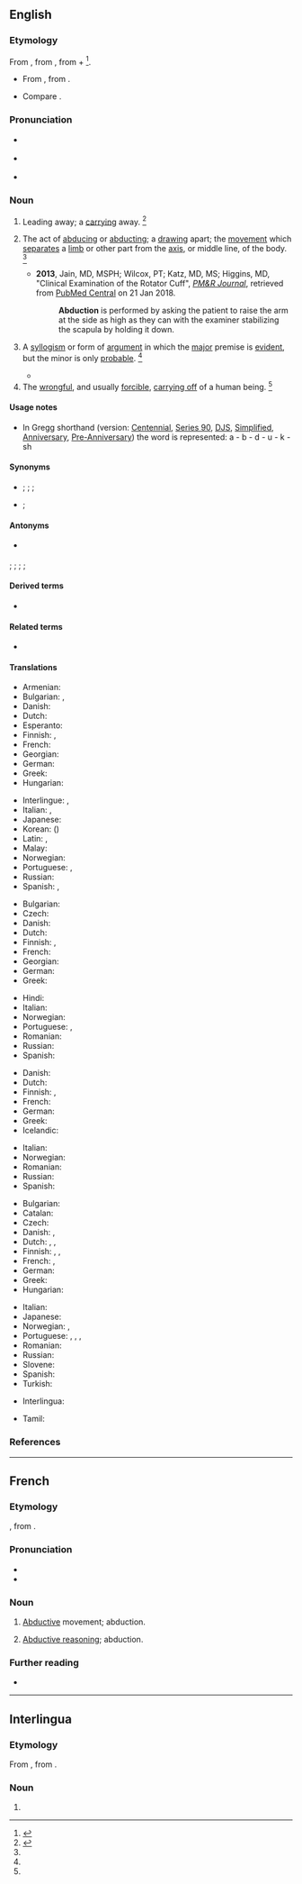 ==English==
{{slim-wikipedia}}
{{wikisource1911Enc|Abduction|Abduction (law)}}

===Etymology===
{{PIE root|en|dewk}}
From {{der|en|la|abductiō|t=robbing; abduction}}, from {{m|la|abdūcō|t=take or lead away}}, from {{m|la|ab|t=away}} + {{m|la|dūcō|t=to lead}}<ref>{{R:CDOE|page=2}}</ref>.
* {{sense|physiology}} From {{bor|en|fr|-}}, from {{der|en|la|abductus}}.
* Compare {{cog|fr|abduction}}.

===Pronunciation===
* {{a|RP}} {{IPA|/əbˈdʌk.ʃn̩/|lang=en}}
* {{a|US}} {{IPA|/æbˈdʌk.ʃn̩/|/æbˈdək.ʃn̩/|/əbˈdək.ʃn̩/|lang=en}}
* {{sense|anatomy sense}} {{q|for emphasis and disambiguation from {{m|en|adduction}}}} {{IPA|/ˈeɪ.ˈbiː.dʌk.ʃn̩/|lang=en}}

===Noun===
{{en-noun|~}}

# Leading away; a [[carry]]ing away. {{defdate|Early 17<sup>th</sup> century.}}<ref name=SOED>{{R:SOED5|page=3}}</ref>
# {{lb|en|anatomy}} The act of [[abduce|abducing]] or [[abduct]]ing; a [[draw]]ing apart; the [[movement]] which [[separate]]s a [[limb]] or other part from the [[axis]], or middle line, of the body. {{defdate|Mid 17<sup>th</sup> century.}}<ref name=SOED/>
#* '''2013''', Jain, MD, MSPH; Wilcox, PT; Katz, MD, MS; Higgins, MD, "Clinical Examination of the Rotator Cuff", [[w:American_Academy_of_Physical_Medicine_and_Rehabilitation#Publications|''PM&R Journal'']], retrieved from  [https://www.ncbi.nlm.nih.gov/pmc/articles/PMC3826176 PubMed Central] on 21 Jan 2018.
#*: '''Abduction''' is performed by asking the patient to raise the arm at the side as high as they can with the examiner stabilizing the scapula by holding it down.
# {{lb|en|logic}} A [[syllogism]] or form of [[argument]] in which the [[major]] premise is [[evident]], but the minor is only [[probable]]. {{defdate|Late 17<sup>th</sup> century.}}<ref name=SOED/>
#* {{quote-book|lang=en|year=2005|author=Ronnie Cann, Ruth Kempson, Lutz Marten|title=The Dynamics of Language, an Introduction|page=256|passage=The significance of such a step is that it is not morphologically triggered: it is a step of '''abduction''', and what is required here is a meta-level process of reasoning.}}
# The [[wrongful]], and usually [[forcible]], [[carry off|carrying off]] of a human being. {{defdate|Mid 18<sup>th</sup> century.}}<ref name=SOED/>
#: {{ux|en|the '''abduction''' of a child}}

====Usage notes====
* In Gregg shorthand (version: [[w:Gregg_Shorthand#Centennial_Gregg_Shorthand|Centennial]], [[w:Gregg_Shorthand#Series_90_Gregg_Shorthand|Series 90]], [[w:Gregg_Shorthand#Diamond_Jubilee_Gregg_Shorthand|DJS]], [[w:Gregg_Shorthand#Simplified_Gregg_Shorthand|Simplified]], [[w:Gregg_Shorthand#Anniversary_Gregg_Shorthand|Anniversary]], [[w:Gregg_Shorthand#Pre-Anniversary_Gregg_Shorthand|Pre-Anniversary]]) the word is represented: a - b - d - u - k - sh

====Synonyms====
* {{sense|legal|carrying off of human being}} {{l|en|appropriation}}; {{l|en|kidnapping}}; {{l|en|seizure}};  {{l|en|withdrawal}}
* {{sense|logic}} {{l|en|retroduction}}; {{l|en|abstraction}}

====Antonyms====
* {{sense|physiology}} {{l|en|adduction}}
{{l|en|replacement}}; {{l|en|restitution}}; {{l|en|restoration}}; {{l|en|surrender}}; {{l|en|reinstatement}}

====Derived terms====
* {{l|en|alien abduction}}

====Related terms====
* {{l|en|abduce}}

====Translations====
{{trans-top|leading away, carrying away}}
* Armenian: {{t+|hy|հափշտակում}}
* Bulgarian: {{t|bg|отвличане|n}}, {{t+|bg|похище́ние|n}}
* Danish: {{t|da|bortføring|c}}
* Dutch: {{t+|nl|afvoering|m}}
* Esperanto: {{t|eo|forrabo}}
* Finnish: {{t|fi|poisvienti}}, {{t+|fi|poistaminen}}
* French: {{t+|fr|enlèvement|m}}
* Georgian: {{t|ka|მოტაცება}}
* German: {{t+|de|Entführung|f}}
* Greek: {{t+|el|απαγωγή|f}}
* Hungarian: {{t+|hu|eltérítés}}
{{trans-mid}}
* Interlingue: {{t|ie|abduction}}, {{t|ie|raption}}
* Italian: {{t+|it|rapimento|m}}, {{t+|it|sequestro|m}}
* Japanese: {{t+|ja|誘拐|tr=ゆうかい, yūkai}}
* Korean: {{t+|ko|유괴}} ({{t+|ko|誘拐}})
* Latin: {{t|la|abductiō|f}}, {{t|la|raptiō|f}}
* Malay: {{t|ms|penculikan}}
* Norwegian: {{t|no|bortføring|c}}
* Portuguese: {{qualifier|Brazil}} {{t+|pt|abdução|m}}, {{qualifier|Portugal}} {{t|pt|abducção|m}}
* Russian: {{t+|ru|похище́ние|n}}
* Spanish: {{t+|es|rapto|m}}, {{t+|es|secuestro|m}}
{{trans-bottom}}

{{trans-top|physiology: movement separating limb from axis}}
* Bulgarian: {{t|bg|абду́кция|f}}
* Czech: {{t|cs|abdukce}}
* Danish: {{t|da|abduktion|c}}
* Dutch: {{t+|nl|abductie|f}}
* Finnish: {{t|fi|loitonnus}}, {{t+|fi|abduktio}}
* French: {{t+|fr|abduction|f}}
* Georgian: {{t+|ka|აბდუქცია}}
* German: {{t+|de|Abduktion|f}}
* Greek: {{t+|el|απαγωγή|f}}
{{trans-mid}}
* Hindi: {{t+|hi|अपवर्तन}}
* Italian: {{t+|it|abduzione|f}}
* Norwegian: {{t|no|abduksjon|m}}
* Portuguese: {{t+|pt|abdução|m}} {{qualifier|Brazil}}, {{t|pt|abducção|m}} {{qualifier|Portugal}}
* Romanian: {{t+|ro|abducție|f}}
* Russian: {{t+|ru|абду́кция|f}}
* Spanish: {{t+|es|abducción|f}}
{{trans-bottom}}

{{trans-top|logic: type of syllogism}}
* Danish: {{t|da|abduktion|c}}
* Dutch: {{t+|nl|abductie|f}}
* Finnish: {{t+|fi|abduktio}}, {{t|fi|[[abduktiivinen]] [[päättely]]}}
* French: {{t+|fr|abduction|f}}
* German: {{t+|de|Abduktion|f}}
* Greek: {{t+|el|απαγωγή|f}}
* Icelandic: {{t|is|fráleiðsla|f}}
{{trans-mid}}
* Italian: {{t+|it|abduzione|f}}
* Norwegian: {{t|no|abduksjon|m}}
* Romanian: {{t+|ro|abducție|f}}
* Russian: {{t+|ru|абду́кция|f}}
* Spanish: {{t+|es|abducción|f}}
{{trans-bottom}}

{{trans-top|law: wrongful carrying off of a human being}}
* Bulgarian: {{t|bg|отвличане|n}}
* Catalan: {{t+|ca|segrest|m}}
* Czech: {{t+|cs|únos|m}}
* Danish: {{t|da|bortføring|c}}, {{t|da|kidnappning|c}}
* Dutch: {{t+|nl|ontvoering|f}}, {{t+|nl|kidnapping|f}}, {{t|nl|schaking|f}}
* Finnish: {{t+|fi|sieppaus}}, {{t+|fi|ihmisryöstö}}, {{t+|fi|kidnappaus}}
* French: {{t+|fr|rapt|m}}, {{t+|fr|enlèvement|m}}
* German: {{t+|de|Entführung|f}}
* Greek: {{t+|el|απαγωγή|f}}
* Hungarian: {{t+|hu|emberrablás}}
{{trans-mid}}
* Italian: {{t+|it|rapimento|m}}
* Japanese: {{t+|ja|誘拐|tr=ゆうかい, yūkai}}
* Norwegian: {{t|no|bortføring|c}}, {{t|no|kidnapping|c}}
* Portuguese: {{t+|pt|rapto}}, {{t+|pt|abdução|f}}, {{t+|pt|seqüestro|m}} {{qualifier|Brazil}}, {{t|pt|abducção|m}} {{qualifier|Portugal}}
* Romanian: {{t+|ro|răpire|f}}
* Russian: {{t+|ru|похище́ние|n}}
* Slovene: {{t+|sl|ugrabitev|f}}
* Spanish: {{t+|es|rapto|m}}
* Turkish: {{t|tr|adam kaçırma}}
{{trans-bottom}}

{{checktrans-top}}
* Interlingua: {{t-check|ia|abduction}}
{{trans-mid}}
* Tamil: {{t+check|ta|கடத்தல்}}
{{trans-bottom}}

===References===
<references/>

----

==French==

===Etymology===
{{lbor|fr|la|abductiō|t=robbing; abduction}}, from {{m|la|abdūcō|t=take or lead away}}.

===Pronunciation===
* {{fr-IPA}}
* {{audio|LL-Q150 (fra)-Lepticed7-abduction.wav|Audio|lang=fr}}

===Noun===
{{fr-noun|f}}

# {{lb|fr|physiology}} [[abductive|Abductive]] movement; abduction.
# {{lb|fr|logic|computing}} [[abductive reasoning|Abductive reasoning]]; abduction.

===Further reading===
* {{R:TLFi}}

----

==Interlingua==

===Etymology===
From {{der|ia|la|abductiō|t=robbing; abduction}}, from {{m|la|abdūcō|t=take or lead away}}.

===Noun===
{{ia-noun|es}}

# {{l|en|abduction}}